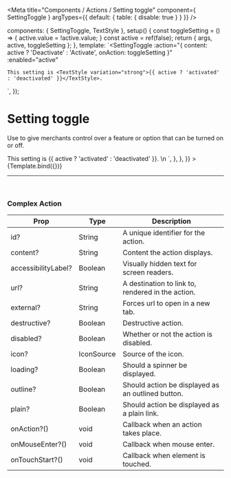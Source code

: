 
<Meta
  title="Components / Actions / Setting toggle"
  component={ SettingToggle }
  argTypes={{
    default: {
      table: { disable: true }
    }
  }}
/>

  components: { SettingToggle, TextStyle },
  setup() {
    const toggleSetting = () => {
      active.value = !active.value;
    }
    const active = ref(false);
    return { args, active, toggleSetting };
  },
  template: `<SettingToggle
    :action="{ content: active ? 'Deactivate' : 'Activate', onAction: toggleSetting }"
    :enabled="active"
  >
    This setting is <TextStyle variation="strong">{{ active ? 'activated' : 'deactivated' }}</TextStyle>.
  </SettingToggle>`,
});

# Setting toggle

Use to give merchants control over a feature or option that can be turned on or off.

<Canvas>
  <Story
    name="Setting toggle"
    height="120px"
    parameters={{
      docs: {
        source: {
          code: dedent`
            <SettingToggle
              :action="{ content: active ? 'Deactivate' : 'Activate', onAction: toggleSetting }"
              :enabled="active"
            >
              This setting is <TextStyle variation="strong">{{ active ? 'activated' : 'deactivated' }}</TextStyle>.
            </SettingToggle>\n
            <script setup>
              const toggleSetting = () => {
                active.value = !active.value;
              }
              const active = ref(false);
            </script>
            `,
        },
      },
    }}
  >
    {Template.bind({})}
  </Story>
</Canvas>

<ArgsTable story="Setting toggle" />

<hr />

<br/>

### **Complex Action**

| Prop             | Type                          | Description     |
| ---------------- | ----------------------------- | --------------- |
| id?              | String       | A unique identifier for the action. |
| content?         | String       | Content the action displays. |
| accessibilityLabel?  | Boolean  | Visually hidden text for screen readers. |
| url?             | String       | A destination to link to, rendered in the action. |
| external?        | String       | Forces url to open in a new tab. |
| destructive?     | Boolean      | Destructive action. |
| disabled?        | Boolean      | Whether or not the action is disabled. |
| icon?            | IconSource   | Source of the icon. |
| loading?         | Boolean      | Should a spinner be displayed. |
| outline?         | Boolean      | Should action be displayed as an outlined button. |
| plain?           | Boolean      | Should action be displayed as a plain link. |
| onAction?()      | void         | Callback when an action takes place. |
| onMouseEnter?()  | void         | Callback when mouse enter. |
| onTouchStart?()  | void         | Callback when element is touched. |
